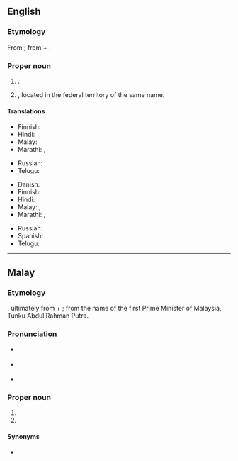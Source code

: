 ==English==
{{wikipedia}}

===Etymology===
From {{bor|en|ms|Putrajaya}}; from {{der|en|sa|पुत्र}} + {{m|sa|जय|tr=jayá}}.

===Proper noun===
{{en-proper noun}}

# {{place|en|federal territory|in western|c/Malaysia}}.
# {{place|en|administrative capital|c/Malaysia}}, located in the federal territory of the same name.

====Translations====
{{trans-top|federal territory in Malaysia}}
* Finnish: {{t|fi|Putrajaya}}
* Hindi: {{t|hi|पुत्रजया|tr=putrajayā}}
* Malay: {{t|ms|Putrajaya}}
* Marathi: {{t|mr|पुत्रजय}}, {{t|mr|पुतरजाय}}
{{trans-mid}}
* Russian: {{t|ru|Путраджа́я|f}}
* Telugu: {{t|te|పుత్రజయ}}
{{trans-bottom}}

{{trans-top|administrative capital of Malaysia}}
* Danish: {{t|da|Putrajaya}}
* Finnish: {{t|fi|Putrajaya}}
* Hindi: {{t|hi|पुत्रजया|tr=putrajayā}}
* Malay: {{t|ms|Putrajaya}}, {{t|ms|Prang Besar}}
* Marathi: {{t|mr|पुत्रजय}}, {{t|mr|पुतरजाय}}
{{trans-mid}}
* Russian: {{t|ru|Путраджа́я|f}}
* Spanish: {{t|es|Putrajaya}}
* Telugu: {{t|te|పుత్రజయ}}
{{trans-bottom}}

----

==Malay==
{{wikipedia|lang=ms}}

===Etymology===
{{compound|ms|putra|gloss1=prince|jaya|gloss2=success}}, ultimately from {{der|ms|sa|पुत्र}} + {{m|sa|जय|tr=jayá}}; from the name of the first Prime Minister of Malaysia, Tunku Abdul Rahman Putra.

===Pronunciation===
* {{a|Johor-Selangor}} {{IPA|ms|/putərəd͡ʒajə/}}
* {{a|Riau-Lingga}} {{IPA|ms|/putərad͡ʒaja/}}
* {{rhymes|ms|ajə|jə|ə}}

===Proper noun===
{{ms-proper noun|j=ڤوتراجاي}}

# {{place|ms|federal territory|in western|c/Malaysia|t1=Putrajaya}}
# {{place|ms|administrative capital|c/Malaysia|t1=Putrajaya}}

====Synonyms====
* {{l|ms|Prang Besar}}